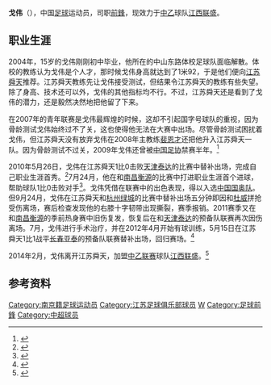 {{Football player infobox
| playername = 戈伟
| image =
| fullname = 戈伟
| height = {{height|m=2.02}}
| nickname =
| dateofbirth = {{Birth date and age|year=1989|month=9|day=9}}
| cityofbirth =
| countryofbirth = [[中国|中国]][[江苏|江苏]][[南京|南京]]
| currentclub = [[江苏舜天足球俱乐部|江苏舜天]]
| clubnumber = 15
| position = [[前锋_(足球)|前锋]]
| youthyears =
| youthclubs =
| years1 = 2008 - 
| clubs1 = [[江苏舜天足球俱乐部|江苏舜天]]
| caps1  = 24
| goals1 = 1
| years2 = 2014
| clubs2 = → [[江西联盛|江西联盛]]（租借）
| caps2  = 16
| goals2 = 3
| nationalyears =
| nationalteam =
| nationalcaps(goals) =
| pcupdate = 2014年4月1日
| ntupdate = 
| manageryears =
| managerclubs =
}}

'''戈伟'''（{{bd|1989年|9月9日|catIdx=G}}），中国[[足球|足球]]运动员，司职[[前锋_(足球)|前鋒]]，现效力于[[中乙|中乙]]球队[[江西联盛|江西联盛]]。

==职业生涯==
2004年，15岁的戈伟刚刚初中毕业，他所在的中山东路体校足球队面临解散。体校的教练认为戈伟是个人才，那时候戈伟身高就达到了1米92，于是他们便向[[江苏舜天足球俱乐部|江苏舜天]]推荐。江苏舜天教练先让戈伟接受测试，但结果令江苏舜天的教练有些失望。除了身高、技术还可以外，戈伟的其他指标均不行。不过，江苏舜天还是看到了戈伟的潜力，还是毅然决然地把他留了下来。

在2007年的青年联赛是戈伟最辉煌的时候，这却不引起国字号球队的重视，因为骨龄测试戈伟始终过不了关，这也使得他无法在大赛中出场。尽管骨龄测试困扰着戈伟，但江苏舜天没有放弃戈伟在2008年主教练[[裴恩才|裴恩才]]还把他升入江苏舜天一队。因为骨龄测试不过关，2009年戈伟还曾被[[中国足协|中国足协]]禁赛半年。<ref>{{Cite web |url=http://sports.sina.com.cn/n/2010-07-27/03225122173.shtml |title=南京“克劳奇”入选国奥 三年前青年联赛无人能防 |access-date=2010-07-27 |archive-date=2019-08-13 |archive-url=https://web.archive.org/web/20190813044219/http://sports.sina.com.cn/n/2010-07-27/03225122173.shtml |dead-url=no }}</ref>

2010年5月26日，戈伟在江苏舜天1比0击败[[天津泰达|天津泰达]]的比赛中替补出场，完成自己职业生涯首秀。<ref>{{Cite web |url=http://csldata.sports.sohu.com/player.php?regnum=MA33984&season=2010 |title=存档副本 |access-date=2010-08-03 |archive-date=2012-08-17 |archive-url=https://web.archive.org/web/20120817212003/http://csldata.sports.sohu.com/player.php?regnum=MA33984&season=2010 |dead-url=no }}</ref>7月24月，他在和[[南昌衡源|南昌衡源]]的比赛中打进职业生涯首个进球，帮助球队1比0击败对手<ref>{{Cite web |url=http://sports.sohu.com/20100725/n273745381.shtml |title=裴恩才调阵容频换将 戈伟“处子进球”拯救舜天 |accessdate=2010-08-03 |archive-date=2018-11-15 |archive-url=https://web.archive.org/web/20181115071239/http://sports.sohu.com/20100725/n273745381.shtml |dead-url=no }}</ref>。戈伟凭借在联赛中的出色表现，得以入选[[中国国奥队|中国国奥队]]。但9月24月，戈伟在江苏舜天和[[杭州绿城|杭州绿城]]的比赛中替补出场五分钟即因和[[杜威_(足球运动员)|杜威]]拼抢受伤离场，赛后检查发现他的右膝十字韧带出现撕裂，赛季报销。2011赛季又在和[[南昌衡源|南昌衡源]]的季前热身赛中旧伤复发，恢复后在和[[天津泰达足球俱乐部|天津泰达]]的预备队联赛再次因伤离场。7月，戈伟进行手术治疗，并在2012年4月开始有球训练，5月15日在江苏舜天1比1战平[[长春亚泰|长春亚泰]]的预备队联赛替补出场，回归赛场。<ref>{{Cite web |url=http://sports.sohu.com/20120515/n343248032.shtml |title=舜天预备队1-1战平长春亚泰 戈伟复出踢15分钟 |access-date=2012-08-01 |archive-date=2019-08-14 |archive-url=https://web.archive.org/web/20190814202838/http://sports.sohu.com/20120515/n343248032.shtml |dead-url=no }}</ref>

2014年2月，戈伟离开江苏舜天，加盟[[中乙联赛|中乙联赛]]球队[[江西联盛|江西联盛]]。<ref>{{cite news|title=江西联盛迎第二波引援潮 2.02米前中超锋霸入队（图）|url=http://sports.jxnews.com.cn/system/2014/02/20/012953425.shtml|accessdate=2014-04-22|newspaper=大江网·体育频道|date=2014-02-20|archive-date=2019-08-15|archive-url=https://web.archive.org/web/20190815013142/http://sports.jxnews.com.cn/system/2014/02/20/012953425.shtml|dead-url=no}}</ref>

==参考资料==
{{Reflist}}

{{2009年江苏舜天名单}}
{{2010年中超分类名单江苏}}
{{2011年中超分类名单江苏}}
{{2012年中超分类名单江苏}}
{{2013年中超分类名单江苏}}
{{2014年中乙分类名单江西联盛}}
{{2015年中超分类名单江苏}}
{{2016年中超分类名单江苏}}
{{2017年中超分类名单江苏}}

{{DEFAULTSORT:GE Wei}}
[[Category:南京籍足球运动员|Category:南京籍足球运动员]]
[[Category:江苏足球俱乐部球员|Category:江苏足球俱乐部球员]]
[[Category:戈姓|W]]
[[Category:足球前鋒|Category:足球前鋒]]
[[Category:中超球员|Category:中超球员]]